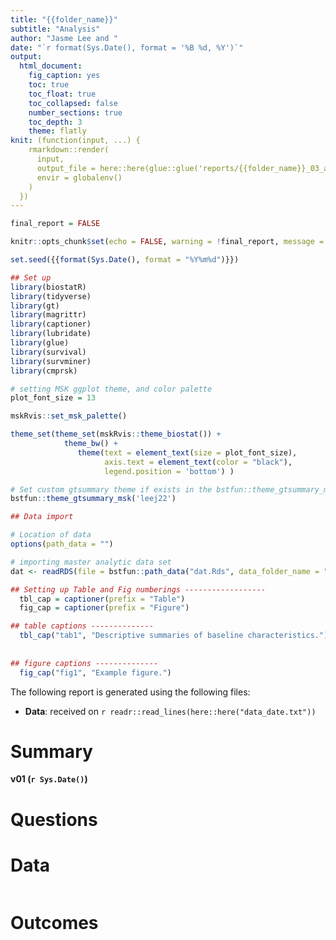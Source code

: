 ```yaml
---
title: "{{folder_name}}"
subtitle: "Analysis"
author: "Jasme Lee and "
date: "`r format(Sys.Date(), format = '%B %d, %Y')`"
output:
  html_document: 
    fig_caption: yes
    toc: true
    toc_float: true
    toc_collapsed: false
    number_sections: true
    toc_depth: 3
    theme: flatly
knit: (function(input, ...) {
    rmarkdown::render(
      input,
      output_file = here::here(glue::glue('reports/{{folder_name}}_03_analysis_v01_{Sys.Date()}.html')),
      envir = globalenv()
    )
  })
---
```

```r
final_report = FALSE

knitr::opts_chunk$set(echo = FALSE, warning = !final_report, message = !final_report, fig.height = 6, fig.width = 8, fig.align = 'center')

set.seed({{format(Sys.Date(), format = "%Y%m%d")}})
```

```r
## Set up
library(biostatR)
library(tidyverse)
library(gt)
library(magrittr)
library(captioner)
library(lubridate)
library(glue)
library(survival)
library(survminer)
library(cmprsk)

# setting MSK ggplot theme, and color palette
plot_font_size = 13

mskRvis::set_msk_palette()

theme_set(theme_set(mskRvis::theme_biostat()) + 
            theme_bw() + 
               theme(text = element_text(size = plot_font_size), 
                     axis.text = element_text(color = "black"), 
                     legend.position = 'bottom') )

# Set custom gtsummary theme if exists in the bstfun::theme_gtsummary_msk
bstfun::theme_gtsummary_msk('leej22')
```

```r
## Data import

# Location of data
options(path_data = "")

# importing master analytic data set
dat <- readRDS(file = bstfun::path_data("dat.Rds", data_folder_name = "data"))
```

```r

## Setting up Table and Fig numberings ------------------
  tbl_cap = captioner(prefix = "Table")
  fig_cap = captioner(prefix = "Figure")

## table captions --------------
  tbl_cap("tab1", "Descriptive summaries of baseline characteristics.")
  
  
## figure captions --------------
  fig_cap("fig1", "Example figure.")
```

The following report is generated using the following files:  

+ **Data**: _<data-file>_  received on `r readr::read_lines(here::here("data_date.txt"))`

# Summary {-}

**v01 (`r Sys.Date()`)**

# Questions {-}

# Data
```r

```

# Outcomes
```r

```

